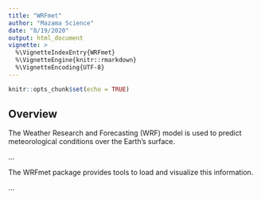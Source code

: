 ```yaml
---
title: "WRFmet"
author: "Mazama Science"
date: "8/19/2020"
output: html_document
vignette: >
  %\VignetteIndexEntry{WRFmet}
  %\VignetteEngine{knitr::rmarkdown}
  %\VignetteEncoding{UTF-8}
---
```


```r
knitr::opts_chunk$set(echo = TRUE)
```

## Overview

The Weather Research and Forecasting (WRF) model is used to predict 
meteorological conditions over the Earth's surface.

...

The WRFmet package provides tools to load and visualize this information.

...
